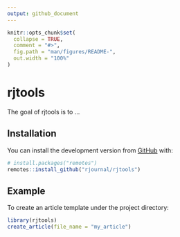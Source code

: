 ```yaml
---
output: github_document
---
```


<!-- README.md is generated from README.Rmd. Please edit that file -->

```r
knitr::opts_chunk$set(
  collapse = TRUE,
  comment = "#>",
  fig.path = "man/figures/README-",
  out.width = "100%"
)
```

# rjtools

<!-- badges: start -->
<!-- badges: end -->

The goal of rjtools is to ...

## Installation

<!-- You can install the released version of rjtools from [CRAN](https://CRAN.R-project.org) with: -->

<!-- ``` r -->
<!-- install.packages("rjtools") -->
<!-- ``` -->

<!-- And the development version from [GitHub](https://github.com/) with: -->

You can install the development version from [GitHub](https://github.com/) with: 

``` r
# install.packages("remotes")
remotes::install_github("rjournal/rjtools")
```
## Example

To create an article template under the project directory: 

```r
library(rjtools)
create_article(file_name = "my_article")
```
